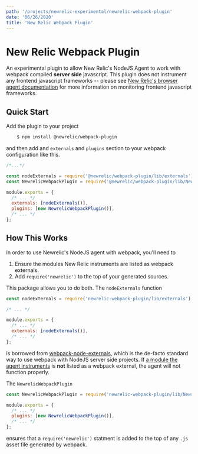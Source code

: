 ```yaml
---
path: '/projects/newrelic-experimental/newrelic-webpack-plugin'
date: '06/26/2020'
title: 'New Relic Webpack Plugin'
---
```



# New Relic Webpack Plugin

An experimental plugin to allow New Relic's NodeJS Agent to work with webpack compiled **server side** javascript. This plugin does not instrument any frontend javascript frameworks -- please see [New Relic's browser agent documentation](https://docs.newrelic.com/docs/browser/new-relic-browser/installation/install-new-relic-browser-agent) for more information on monitoring frontend javascript frameworks.

## Quick Start

Add the plugin to your project

```bash
    $ npm install @newrelic/webpack-plugin
```

and then add and `externals` and `plugins` section to your webpack configuration like this.

```javascript
/*...*/

const nodeExternals = require('@newrelic/webpack-plugin/lib/externals');
const NewrelicWebpackPlugin = require('@newrelic/webpack-plugin/lib/NewrelicWebpackPlugin');

module.exports = {
  /* ... */
  externals: [nodeExternals()],
  plugins: [new NewrelicWebpackPlugin()],
  /* ... */
};
```

## How This Works

In order to use Newrelic's NodeJS agent with webpack, you'll need to

1. Ensure the modules New Relic instruments are listed as webpack externals.
2. Add `require('newrelic')` to the top of your generated sources.

This package allows you to do both. The `nodeExternals` function

```javascript
const nodeExternals = require('newrelic-webpack-plugin/lib/externals');

/* ... */

module.exports = {
  /* ... */
  externals: [nodeExternals()],
  /* ... */
};
```

is borrowed from [webpack-node-externals](https://www.npmjs.com/package/webpack-node-externals), which is the de-facto standard way to use webpack with NodeJS server side projects. If [a module the agent instruments](https://github.com/newrelic/node-newrelic/blob/master/lib/instrumentations.js#L6) is **not** listed as a webpack external, the agent will not function properly.

The `NewrelicWebpackPlugin`

```javascript
const NewrelicWebpackPlugin = require('newrelic-webpack-plugin/lib/NewrelicWebpackPlugin');

module.exports = {
  /* ... */
  plugins: [new NewrelicWebpackPlugin()],
  /* ... */
};
```

ensures that a `require('newrelic')` statment is added to the top of any `.js` asset file generated by webpack.
